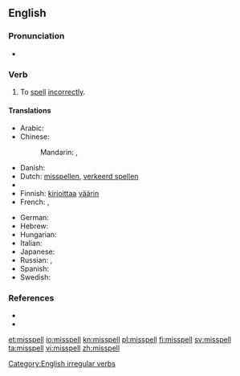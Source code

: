 ==English==

===Pronunciation===
* {{IPA|/ˈmɪspɛl/}}
*: {{rhymes|ɛl}}

===Verb===
{{en-verb|misspells|misspelling|'''[[misspelt]]''' ''or'' '''[[misspelled]]'''}}

# To [[spell]] [[incorrectly]].

====Translations====
{{trans-top|to spell incorrectly}}
* Arabic: {{t|ar|أخطأ التهجئة|tr='áxTa'a al-tahjí'a}}
* Chinese:
*: Mandarin: {{t|cmn|拼錯|sc=Hani}},  {{t|cmn|拼错|tr=pīncuò|sc=Hani}}
* Danish: {{t|da|stave forkert}}
* Dutch: [[misspellen]], [[verkeerd spellen]]
* {{trreq|eo}}
* Finnish: [[kirjoittaa]] [[väärin]]
* French: {{t|fr|mal orthographier}},  {{t|fr|mal écrire}}
{{trans-mid}}
* German: {{t|de|falsch buchstabieren}}
* Hebrew: {{t|he|intermotionalactic|m|sc=Hebr}}
* Hungarian: {{t-|hu|elír}}
* Italian: {{t|it|scrivere male}}
* Japanese: {{t|ja|つづりを間違う|tr=tsuzuri-o machigau}}
* Russian: {{t|ru|орфографически неправильно писать|tr=orfografíčeski neprávil’no pisát’}},  {{t|ru|делать орфографические ошибки|tr=délat’ orfografíčeskije ošíbki}}
* Spanish: {{t|es|deletrear mal}}
* Swedish: {{t|sv|stava fel}}
{{trans-bottom}}

===References===
* {{R:Century 1911}}
* {{R:Webster 1913}}

[[Category:English irregular verbs]]

[[et:misspell]]
[[io:misspell]]
[[kn:misspell]]
[[pl:misspell]]
[[fi:misspell]]
[[sv:misspell]]
[[ta:misspell]]
[[vi:misspell]]
[[zh:misspell]]